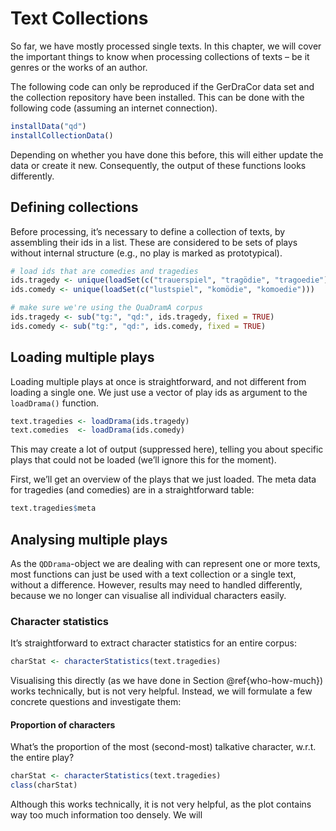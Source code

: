 # Text Collections

So far, we have mostly processed single texts. In this chapter, we will cover the important things to know when processing collections of texts -- be it genres or the works of an author. 

The following code can only be reproduced if the GerDraCor data set and the collection repository have been installed. This can be done with the following code (assuming an internet connection).

```r
installData("qd")
installCollectionData()
```

Depending on whether you have done this before, this will either update the data or create it new. Consequently, the output of these functions looks differently.

## Defining collections

Before processing, it's necessary to define a collection of texts, by assembling their ids in a list. These are considered to be sets of plays without internal structure (e.g., no play is marked as prototypical). 

```r

# load ids that are comedies and tragedies
ids.tragedy <- unique(loadSet(c("trauerspiel", "tragödie", "tragoedie")))
ids.comedy <- unique(loadSet(c("lustspiel", "komödie", "komoedie")))

# make sure we're using the QuaDramA corpus
ids.tragedy <- sub("tg:", "qd:", ids.tragedy, fixed = TRUE)
ids.comedy <- sub("tg:", "qd:", ids.comedy, fixed = TRUE)

```

## Loading multiple plays

Loading multiple plays at once is straightforward, and not different from loading a single one. We just use a vector of play ids as argument to the `loadDrama()` function.

```r
text.tragedies <- loadDrama(ids.tragedy)
text.comedies  <- loadDrama(ids.comedy)
```

This may create a lot of output (suppressed here), telling you about specific plays that could not be loaded (we'll ignore this for the moment).

First, we'll get an overview of the plays that we just loaded. The meta data for tragedies (and comedies) are in a straightforward table:

```r
text.tragedies$meta
```


## Analysing multiple plays

As the `QDDrama`-object we are dealing with can represent one or more texts, most functions can just be used with a text collection or a single text, without a difference. However, results may need to handled differently, because we no longer can visualise all individual characters easily.

### Character statistics

It's straightforward to extract character statistics for an entire corpus:
```r
charStat <- characterStatistics(text.tragedies)
```

Visualising this directly (as we have done in Section \@ref{who-how-much}) works technically, but is not very helpful. Instead, we will formulate a few concrete questions and investigate them:

#### Proportion of characters

What's the proportion of the most (second-most) talkative character, w.r.t. the entire play?

```r
charStat <- characterStatistics(text.tragedies)
class(charStat)
```

Although this works technically, it is not very helpful, as the plot contains way too much information too densely. We will 





